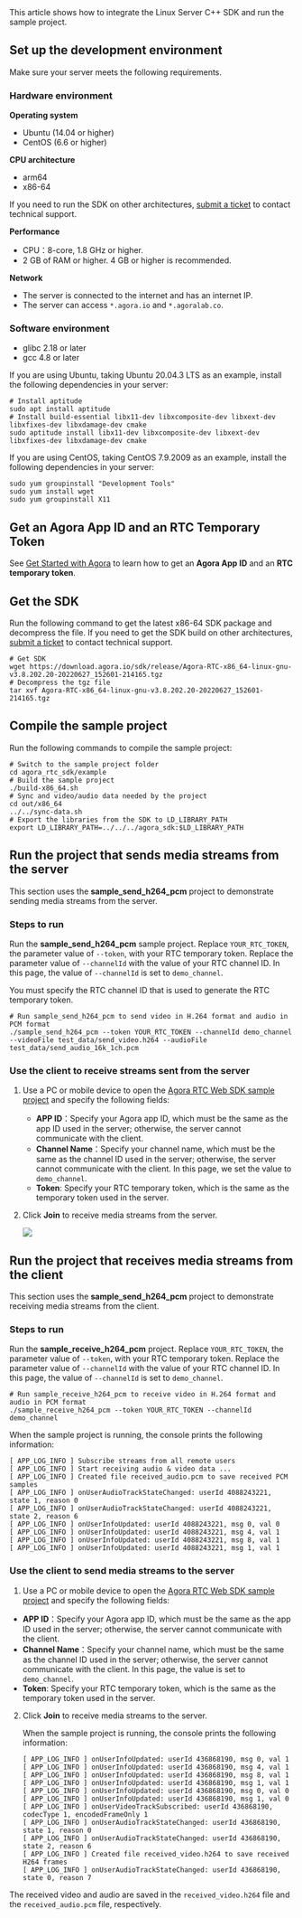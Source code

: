 
<PlatformWrapper platform="linux">
This article shows how to integrate the Linux Server C++ SDK and run the sample project.

## Set up the development environment

Make sure your server meets the following requirements.

### Hardware environment

**Operating system**

- Ubuntu (14.04 or higher)
- CentOS (6.6 or higher)

**CPU architecture**

- arm64
- x86-64

If you need to run the SDK on other architectures, [submit a ticket](https://agora-ticket.agora.io/) to contact technical support.

**Performance**

- CPU：8-core, 1.8 GHz or higher.
- 2 GB of RAM or higher. 4 GB or higher is recommended.

**Network**

- The server is connected to the internet and has an internet IP.
- The server can access `*.agora.io` and `*.agoralab.co`.

### Software environment

- glibc 2.18 or later
- gcc 4.8 or later

If you are using Ubuntu, taking Ubuntu 20.04.3 LTS as an example, install the following dependencies in your server:

```shell
# Install aptitude
sudo apt install aptitude
# Install build-essential libx11-dev libxcomposite-dev libxext-dev libxfixes-dev libxdamage-dev cmake
sudo aptitude install libx11-dev libxcomposite-dev libxext-dev libxfixes-dev libxdamage-dev cmake
```

If you are using CentOS, taking CentOS 7.9.2009 as an example, install the following dependencies in your server:

```shell
sudo yum groupinstall "Development Tools"
sudo yum install wget
sudo yum groupinstall X11
```

## Get an Agora App ID and an RTC Temporary Token

See [Get Started with Agora](https://docs.agora.io/en/Agora%20Platform/get_appid_token?platform=All%20Platforms) to learn how to get an **Agora App ID** and an **RTC temporary token**.

## Get the SDK

Run the following command to get the latest x86-64 SDK package and decompress the file. If you need to get the SDK build on other architectures, [submit a ticket](https://agora-ticket.agora.io/) to contact technical support.

```shell
# Get SDK
wget https://download.agora.io/sdk/release/Agora-RTC-x86_64-linux-gnu-v3.8.202.20-20220627_152601-214165.tgz
# Decompress the tgz file
tar xvf Agora-RTC-x86_64-linux-gnu-v3.8.202.20-20220627_152601-214165.tgz
```

## Compile the sample project

Run the following commands to compile the sample project:

```shell
# Switch to the sample project folder
cd agora_rtc_sdk/example
# Build the sample project
./build-x86_64.sh
# Sync and video/audio data needed by the project
cd out/x86_64
../../sync-data.sh
# Export the libraries from the SDK to LD_LIBRARY_PATH
export LD_LIBRARY_PATH=../../../agora_sdk:$LD_LIBRARY_PATH
```

## Run the project that sends media streams from the server

This section uses the **sample_send_h264_pcm** project to demonstrate sending media streams from the server.

### Steps to run

Run the **sample_send_h264_pcm** sample project. Replace `YOUR_RTC_TOKEN`, the parameter value of `--token`, with your RTC temporary token. Replace the parameter value of `--channelId` with the value of your RTC channel ID. In this page, the value of `--channelId` is set to `demo_channel`.

<div class="alert note">You must specify the RTC channel ID that is used to generate the RTC temporary token.</div>

```shell
# Run sample_send_h264_pcm to send video in H.264 format and audio in PCM format
./sample_send_h264_pcm --token YOUR_RTC_TOKEN --channelId demo_channel --videoFile test_data/send_video.h264 --audioFile test_data/send_audio_16k_1ch.pcm
```

### Use the client to receive streams sent from the server

1. Use a PC or mobile device to open the [Agora RTC Web SDK sample project](https://webdemo.agora.io/basicVideoCall/index.html) and specify the following fields:

    - **APP ID**：Specify your Agora app ID, which must be the same as the app ID used in the server; otherwise, the server cannot communicate with the client.
    - **Channel Name**：Specify your channel name, which must be the same as the channel ID used in the server; otherwise, the server cannot communicate with the client. In this page, we set the value to `demo_channel`.
    - **Token**: Specify your RTC temporary token, which is the same as the temporary token used in the server.

2. Click **Join** to receive media streams from the server.

    ![](https://web-cdn.agora.io/docs-files/1650527522676)

## Run the project that receives media streams from the client

This section  uses the **sample_send_h264_pcm** project to demonstrate receiving media streams from the client.

### Steps to run

Run the **sample_receive_h264_pcm** project. Replace `YOUR_RTC_TOKEN`, the parameter value of `--token`, with your RTC temporary token. Replace the parameter value of `--channelId` with the value of your RTC channel ID. In this page, the value of `--channelId` is set to `demo_channel`.

```shell
# Run sample_receive_h264_pcm to receive video in H.264 format and audio in PCM format
./sample_receive_h264_pcm --token YOUR_RTC_TOKEN --channelId demo_channel
```

When the sample project is running, the console prints the following information:

```text
[ APP_LOG_INFO ] Subscribe streams from all remote users
[ APP_LOG_INFO ] Start receiving audio & video data ...
[ APP_LOG_INFO ] Created file received_audio.pcm to save received PCM samples
[ APP_LOG_INFO ] onUserAudioTrackStateChanged: userId 4088243221, state 1, reason 0
[ APP_LOG_INFO ] onUserAudioTrackStateChanged: userId 4088243221, state 2, reason 6
[ APP_LOG_INFO ] onUserInfoUpdated: userId 4088243221, msg 0, val 0
[ APP_LOG_INFO ] onUserInfoUpdated: userId 4088243221, msg 4, val 1
[ APP_LOG_INFO ] onUserInfoUpdated: userId 4088243221, msg 8, val 1
[ APP_LOG_INFO ] onUserInfoUpdated: userId 4088243221, msg 1, val 1
```

### Use the client to send media streams to the server

1. Use a PC or mobile device to open the [Agora RTC Web SDK sample project](https://webdemo.agora.io/basicVideoCall/index.html) and specify the following fields:

- **APP ID**：Specify your Agora app ID, which must be the same as the app ID used in the server; otherwise, the server cannot communicate with the client.
- **Channel Name**：Specify your channel name, which must be the same as the channel ID used in the server; otherwise, the server cannot communicate with the client. In this page, the value is set to `demo_channel`.
- **Token**: Specify your RTC temporary token, which is the same as the temporary token used in the server.

2. Click **Join** to receive media streams to the server.

    When the sample project is running, the console prints the following information:

    ```text
    [ APP_LOG_INFO ] onUserInfoUpdated: userId 436868190, msg 0, val 1
    [ APP_LOG_INFO ] onUserInfoUpdated: userId 436868190, msg 4, val 1
    [ APP_LOG_INFO ] onUserInfoUpdated: userId 436868190, msg 8, val 1
    [ APP_LOG_INFO ] onUserInfoUpdated: userId 436868190, msg 1, val 1
    [ APP_LOG_INFO ] onUserInfoUpdated: userId 436868190, msg 0, val 0
    [ APP_LOG_INFO ] onUserInfoUpdated: userId 436868190, msg 1, val 0
    [ APP_LOG_INFO ] onUserVideoTrackSubscribed: userId 436868190, codecType 1, encodedFrameOnly 1
    [ APP_LOG_INFO ] onUserAudioTrackStateChanged: userId 436868190, state 1, reason 0
    [ APP_LOG_INFO ] onUserAudioTrackStateChanged: userId 436868190, state 2, reason 6
    [ APP_LOG_INFO ] Created file received_video.h264 to save received H264 frames
    [ APP_LOG_INFO ] onUserAudioTrackStateChanged: userId 436868190, state 0, reason 7
    ```

The received video and audio are saved in the `received_video.h264` file and the `received_audio.pcm` file, respectively.
</PlatformWrapper>